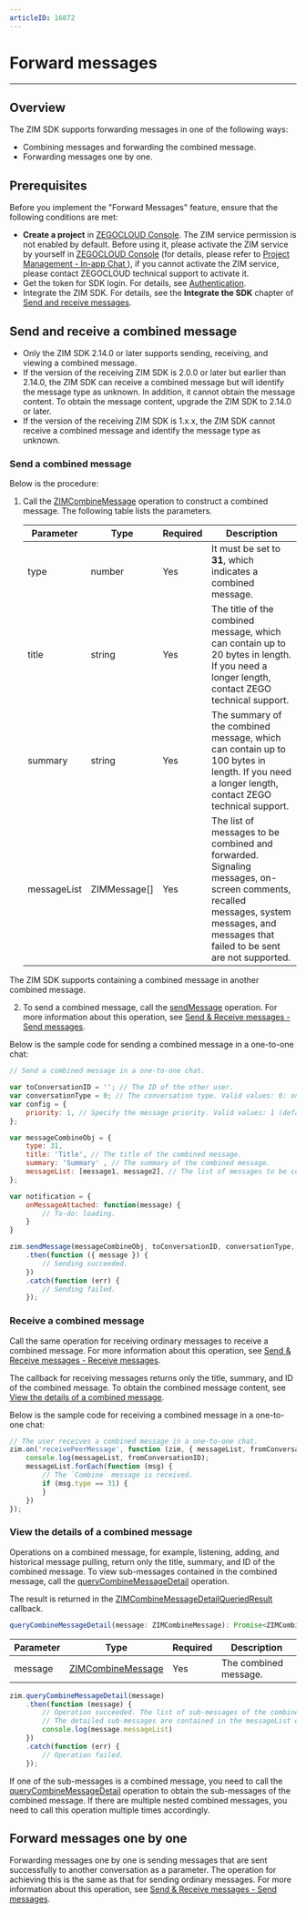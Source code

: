 ```yaml
---
articleID: 16872
---
```



# Forward messages

- - -

## Overview

The ZIM SDK supports forwarding messages in one of the following ways:
- Combining messages and forwarding the combined message.
- Forwarding messages one by one.

## Prerequisites

Before you implement the "Forward Messages" feature, ensure that the following conditions are met:

- **Create a project** in [ZEGOCLOUD Console](https://console.zegocloud.com). The ZIM service permission is not enabled by default. Before using it, please activate the ZIM service by yourself in [ZEGOCLOUD Console](https://console.zegocloud.com) (for details, please refer to [Project Management - In-app Chat ](#15174)), if you cannot activate the ZIM service, please contact ZEGOCLOUD technical support to activate it.
- Get the token for SDK login. For details, see [Authentication](!zim-token_authentication/token_authentication).
- Integrate the ZIM SDK. For details, see the **Integrate the SDK** chapter of [Send and receive messages](!Implementation_of_sending_and_receiving).

## Send and receive a combined message

<Note title="Note">

- Only the ZIM SDK 2.14.0 or later supports sending, receiving, and viewing a combined message.
- If the version of the receiving ZIM SDK is 2.0.0 or later but earlier than 2.14.0, the ZIM SDK can receive a combined message but will identify the message type as unknown. In addition, it cannot obtain the message content. To obtain the message content, upgrade the ZIM SDK to 2.14.0 or later.
- If the version of the receiving ZIM SDK is 1.x.x, the ZIM SDK cannot receive a combined message and identify the message type as unknown.
</Note>

### Send a combined message

Below is the procedure:

1. Call the [ZIMCombineMessage](@-ZIMCombineMessage) operation to construct a combined message. The following table lists the parameters.

    | Parameter| Type| Required| Description |
    | ---- | ----| -------| -----|
    | type| number| Yes| It must be set to **31**, which indicates a combined message. |
    | title| string| Yes| The title of the combined message, which can contain up to 20 bytes in length. If you need a longer length, contact ZEGO technical support.|
    | summary| string| Yes| The summary of the combined message, which can contain up to 100 bytes in length. If you need a longer length, contact ZEGO technical support.|
    | messageList| ZIMMessage\[]| Yes| The list of messages to be combined and forwarded. Signaling messages, on-screen comments, recalled messages, system messages, and messages that failed to be sent are not supported.|

<Note title="Note">

The ZIM SDK supports containing a combined message in another combined message.
</Note>

2. To send a combined message, call the [sendMessage](@sendMessage) operation. For more information about this operation, see [Send & Receive messages - Send messages](!zim-sendMessages#4_1).

Below is the sample code for sending a combined message in a one-to-one chat:

```javascript
// Send a combined message in a one-to-one chat.

var toConversationID = ''; // The ID of the other user.
var conversationType = 0; // The conversation type. Valid values: 0: one-to-one chat; 1: voice chatroom; 2: group chat.
var config = { 
    priority: 1, // Specify the message priority. Valid values: 1 (default): low; 2: medium; 3: high.
};

var messageCombineObj = { 
    type: 31, 
    title: 'Title', // The title of the combined message.
    summary: 'Summary' , // The summary of the combined message.
    messageList: [message1, message2], // The list of messages to be combined and forwarded, which can be obtained from historical messages.
};

var notification = {
    onMessageAttached: function(message) {
        // To-do: loading.
    }
}

zim.sendMessage(messageCombineObj, toConversationID, conversationType, config, notification)
    .then(function ({ message }) {
        // Sending succeeded.
    })
    .catch(function (err) {
        // Sending failed.
    });
```

### Receive a combined message

Call the same operation for receiving ordinary messages to receive a combined message. For more information about this operation, see [Send & Receive messages - Receive messages](!zim-sendMessages#4_2).

<Warning title="Warning">

The callback for receiving messages returns only the title, summary, and ID of the combined message. To obtain the combined message content, see <a href="#view-the-details-of-a-combined-message">View the details of a combined message</a>.
</Warning>

Below is the sample code for receiving a combined message in a one-to-one chat:

```javascript
// The user receives a combined message in a one-to-one chat.
zim.on('receivePeerMessage', function (zim, { messageList, fromConversationID }) {
    console.log(messageList, fromConversationID);
    messageList.forEach(function (msg) {
        // The `Combine` message is received.
        if (msg.type == 31) {
        }
    })
});
```


### View the details of a combined message

Operations on a combined message, for example, listening, adding, and historical message pulling, return only the title, summary, and ID of the combined message. To view sub-messages contained in the combined message, call the [queryCombineMessageDetail](@queryCombineMessageDetail) operation.

The result is returned in the [ZIMCombineMessageDetailQueriedResult](@-ZIMCombineMessageDetailQueriedResult) callback.

```js
queryCombineMessageDetail(message: ZIMCombineMessage): Promise<ZIMCombineMessageDetailQueriedResult>
```

| Parameter| Type| Required| Description |
| ---- | ----| -------| -----|
| message| [ZIMCombineMessage](@-ZIMCombineMessage)| Yes| The combined message.|

```js
zim.queryCombineMessageDetail(message)
    .then(function (message) {
        // Operation succeeded. The list of sub-messages of the combined message is updated on the UI.
        // The detailed sub-messages are contained in the messageList of the message in the callback.
        console.log(message.messageList)
    })
    .catch(function (err) {
        // Operation failed.
    });
```


If one of the sub-messages is a combined message, you need to call the [queryCombineMessageDetail](@queryCombineMessageDetail) operation to obtain the sub-messages of the combined message. If there are multiple nested combined messages, you need to call this operation multiple times accordingly.

## Forward messages one by one

Forwarding messages one by one is sending messages that are sent successfully to another conversation as a parameter. The operation for achieving this is the same as that for sending ordinary messages. For more information about this operation, see [Send & Receive messages - Send messages](!zim-sendMessages#4_1).
